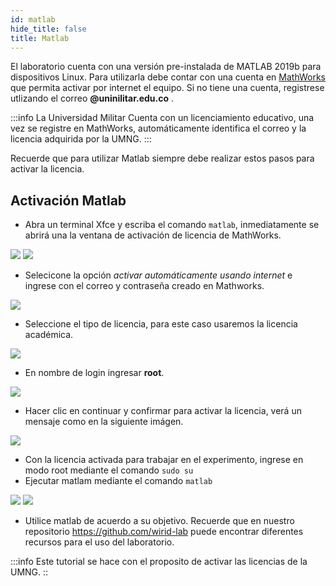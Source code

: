 ```yaml
---
id: matlab
hide_title: false
title: Matlab
---
```


El laboratorio cuenta con una versión pre-instalada de MATLAB 2019b para dispositivos Linux. Para utilizarla debe contar con una cuenta en [MathWorks](https://mathworks.com/) que permita activar por internet el equipo.
Si no tiene una cuenta, registrese utlizando el correo **@uninilitar.edu.co** .

:::info
La Universidad Militar Cuenta con un licenciamiento educativo, una vez se registre en MathWorks, automáticamente identifica el correo y la licencia adquirida por la UMNG.
:::


Recuerde que para utilizar Matlab siempre debe realizar estos pasos para activar la licencia.


## Activación Matlab

- Abra un terminal Xfce  y escriba el comando ```matlab```, inmediatamente se abrirá una la ventana de activación de licencia de MathWorks.

![](./img/matlab/matlab-1.png)
![](./img/matlab/matlab-2.png)

- Selecicone la opción *activar automáticamente usando internet* e ingrese con el correo y contraseña creado en Mathworks.

![](./img/matlab/matlab-3.png)

- Seleccione el tipo de licencia, para este caso usaremos la licencia académica.

![](./img/matlab/matlab-4.png)


- En nombre de login ingresar **root**.

![](./img/matlab/matlab-5.png)

- Hacer clic en continuar y confirmar para activar la licencia, verá un mensaje como en la siguiente imágen.

![](./img/matlab/matlab-7.png)

- Con la licencia activada para trabajar en el experimento, ingrese en modo root mediante el comando ```sudo su```
- Ejecutar matlam mediante el comando ```matlab```

![](./img/matlab/matlab-8.png)
![](./img/matlab/matlab-9.png)


- Utilice matlab de acuerdo a su objetivo.  Recuerde que en nuestro repositorio https://github.com/wirid-lab puede encontrar diferentes recursos para el uso del laboratorio.

:::info
Este tutorial se hace con el proposito de activar las licencias de la UMNG.
::